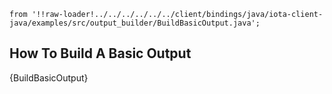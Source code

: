     from '!!raw-loader!../../../../../../client/bindings/java/iota-client-java/examples/src/output_builder/BuildBasicOutput.java';

## How To Build A Basic Output

<CodeBlock className="language-java">
    {BuildBasicOutput}
</CodeBlock>
